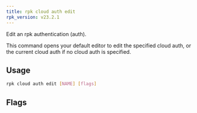 ```yaml
---
title: rpk cloud auth edit
rpk_version: v23.2.1
---
```


<head>
  <meta name="title" content="rpk cloud auth edit| Redpanda Docs" />
  <meta name="description" content="rpk cloud auth edit" />
  <link rel="canonical" href="https://docs.redpanda.com/docs/reference/rpk/rpk-cloud/rpk-cloud-auth-edit" />
</head>

Edit an rpk authentication (auth).

This command opens your default editor to edit the specified cloud auth, or the
current cloud auth if no cloud auth is specified.

## Usage

```bash
rpk cloud auth edit [NAME] [flags]
```

## Flags

<!--
[cols=",,",]
|===
|*Value* |*Type* |*Description*

|-h, --help |- |Help for edit.

|--config |string |Redpanda or rpk config file; default search paths are
~/.config/rpk/rpk.yaml, $PWD, and /etc/redpanda/`redpanda.yaml`.

|-X, --config-opt |stringArray |Override rpk configuration settings; '-X
help' for detail or '-X list' for terser detail.

|--profile |string |rpk profile to use.

|-v, --verbose |- |Enable verbose logging.
|===

-->

